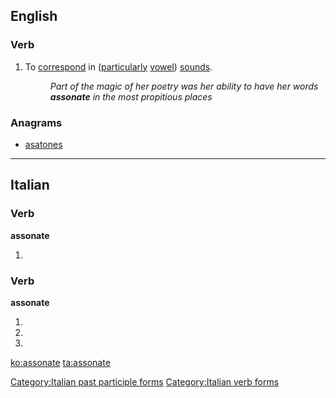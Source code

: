 ==English==

===Verb===
{{en-verb|assonat|es}}

# To [[correspond]] in ([[particularly]] [[vowel]]) [[sound]]s.
#: ''Part of the magic of her poetry was her ability to have her words '''assonate''' in the most propitious places''

===Anagrams===
* [[asatones#English|asatones]]

----
==Italian==

===Verb===
'''assonate'''

# {{present participle of|assonare|lang=it}}

===Verb===
'''assonate'''

# {{conjugation of|assonare||2|p|pres|ind|lang=it}}
# {{conjugation of|assonare||2|p|imp||lang=it}}
# {{feminine plural of|assonato|lang=it}}

[[Category:Italian past participle forms]]
[[Category:Italian verb forms]]

[[ko:assonate]]
[[ta:assonate]]